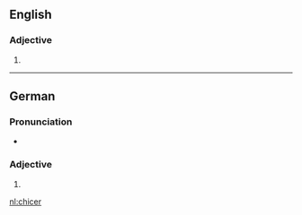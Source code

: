 ==English==

===Adjective===
{{head|en|adjective comparative form}}

# {{en-comparative of|chic}}

----

==German==

===Pronunciation===
* {{audio|De-chicer.ogg|Audio}}

===Adjective===
{{head|de|adjective form}}

# {{comparative of|chic|lang=de}}

[[nl:chicer]]